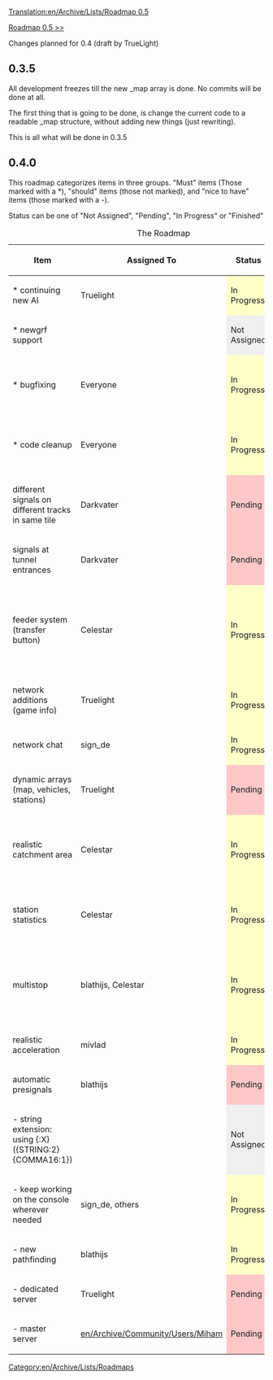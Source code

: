 [[Translation:en/Archive/Lists/Roadmap 0.5]]
[[Category:en/Archive/Lists/Roadmaps]]

[[en/Archive/Lists/Roadmap 0.5|Roadmap 0.5 >>]]

Changes planned for 0.4 (draft by TrueLight)

== 0.3.5 ==

All development freezes till the new _map array is done. No commits will be done at all.

The first thing that is going to be done, is change the current code to a readable _map structure, without adding new things (just rewriting).

This is all what will be done in 0.3.5



== 0.4.0 ==

This roadmap categorizes items in three groups. "Must" items (Those marked with a *), "should" items (those not marked), and "nice to have" items (those marked with a -).

Status can be one of "Not Assigned", "Pending", "In Progress" or "Finished"

{| border="1"
|+ The Roadmap
|-
! Item !! Assigned To !! Status !! Remarks
|-
|* continuing new AI || Truelight 
!style="background:#ffffc8;" | In Progress ||
|-
|* newgrf support || 
!style="background:#efefef;"| Not Assigned ||
|-
|* bugfixing || Everyone 
!style="background:#ffffc8;" | In Progress || Will always be "In Progress"
|-
|* code cleanup || Everyone 
!style="background:#ffffc8;" | In Progress || Will always be "In Progress"
|-
|different signals on different tracks in same tile || Darkvater
!style="background:#ffc8c8;" | Pending ||
|-
|signals at tunnel entrances || Darkvater 
!style="background:#ffc8c8;" | Pending ||
|-
|feeder system (transfer button) || Celestar
!style="background:#ffffc8;" | In Progress || Transfer code finished, payment for the vehicles not
|-
|network additions (game info) || Truelight 
!style="background:#ffffc8;" | In Progress ||
|-
|network chat || sign_de
!style="background:#ffffc8;" | In Progress ||
|-
|dynamic arrays (map, vehicles, stations) || Truelight
!style="background:#ffc8c8;" | Pending ||
|-
|realistic catchment area || Celestar
!style="background:#ffffc8;" | In Progress || Code finished, needs testing / balancing
|-
|station statistics || Celestar
!style="background:#ffffc8;" | In Progress || Code finished, needs testing 
|-
|multistop || blathijs, Celestar
!style="background:#ffffc8;" | In Progress || Re-implement to a less memory-hungry way
|-
|realistic acceleration || mivlad
!style="background:#ffffc8;" | In Progress ||
|-
|automatic presignals || blathijs
!style="background:#ffc8c8;" | Pending ||
|-
| - string extension: using {:X} ({STRING:2}{COMMA16:1}) ||
!style="background:#efefef;"| Not Assigned ||
|-
| - keep working on the console wherever needed || sign_de, others
!style="background:#ffffc8;" | In Progress ||
|-
| - new pathfinding || blathijs
!style="background:#ffffc8;" | In Progress ||
|-
| - dedicated server || Truelight
!style="background:#ffc8c8;" | Pending ||
|-
| - master server || [[en/Archive/Community/Users/Miham]]
!style="background:#ffc8c8;"| Pending ||
|}